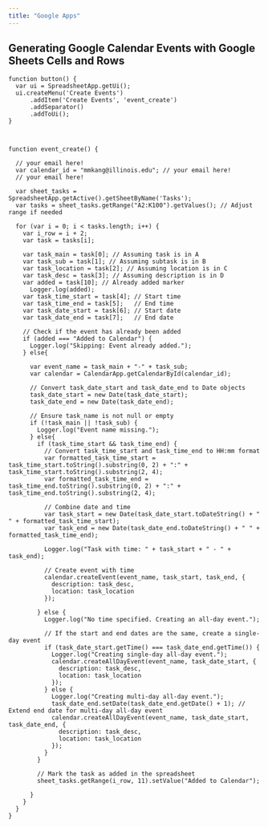 ```yaml
---
title: "Google Apps"
---
```


## Generating Google Calendar Events with Google Sheets Cells and Rows

```
function button() {
  var ui = SpreadsheetApp.getUi();
  ui.createMenu('Create Events')
      .addItem('Create Events', 'event_create')
      .addSeparator()
      .addToUi();
}



function event_create() {

  // your email here!
  var calendar_id = "mmkang@illinois.edu"; // your email here!
  // your email here!

  var sheet_tasks = SpreadsheetApp.getActive().getSheetByName('Tasks');
  var tasks = sheet_tasks.getRange("A2:K100").getValues(); // Adjust range if needed

  for (var i = 0; i < tasks.length; i++) {
    var i_row = i + 2;
    var task = tasks[i];

    var task_main = task[0]; // Assuming task is in A
    var task_sub = task[1]; // Assuming subtask is in B
    var task_location = task[2]; // Assuming location is in C
    var task_desc = task[3]; // Assuming description is in D
    var added = task[10]; // Already added marker
      Logger.log(added);
    var task_time_start = task[4]; // Start time
    var task_time_end = task[5];   // End time
    var task_date_start = task[6]; // Start date
    var task_date_end = task[7];   // End date
  
    // Check if the event has already been added
    if (added === "Added to Calendar") {
      Logger.log("Skipping: Event already added.");
    } else{

      var event_name = task_main + "-" + task_sub;
      var calendar = CalendarApp.getCalendarById(calendar_id);

      // Convert task_date_start and task_date_end to Date objects
      task_date_start = new Date(task_date_start);
      task_date_end = new Date(task_date_end);

      // Ensure task_name is not null or empty
      if (!task_main || !task_sub) {
        Logger.log("Event name missing.");
      } else{
        if (task_time_start && task_time_end) {
          // Convert task_time_start and task_time_end to HH:mm format
          var formatted_task_time_start = task_time_start.toString().substring(0, 2) + ":" + task_time_start.toString().substring(2, 4);
          var formatted_task_time_end = task_time_end.toString().substring(0, 2) + ":" + task_time_end.toString().substring(2, 4);

          // Combine date and time
          var task_start = new Date(task_date_start.toDateString() + " " + formatted_task_time_start);
          var task_end = new Date(task_date_end.toDateString() + " " + formatted_task_time_end);

          Logger.log("Task with time: " + task_start + " - " + task_end);

          // Create event with time
          calendar.createEvent(event_name, task_start, task_end, {
            description: task_desc,
            location: task_location
          });

        } else {
          Logger.log("No time specified. Creating an all-day event.");

          // If the start and end dates are the same, create a single-day event
          if (task_date_start.getTime() === task_date_end.getTime()) {
            Logger.log("Creating single-day all-day event.");
            calendar.createAllDayEvent(event_name, task_date_start, {
              description: task_desc,
              location: task_location
            });
          } else {
            Logger.log("Creating multi-day all-day event.");
            task_date_end.setDate(task_date_end.getDate() + 1); // Extend end date for multi-day all-day event
            calendar.createAllDayEvent(event_name, task_date_start, task_date_end, {
              description: task_desc,
              location: task_location
            });
          }
        }

        // Mark the task as added in the spreadsheet
        sheet_tasks.getRange(i_row, 11).setValue("Added to Calendar");

      }
    }
  }
}
```

